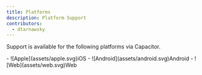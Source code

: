 ```yaml
---
title: Platforms
description: Platform Support
contributors:
  - dtarnawsky
---
```



Support is available for the following platforms via Capacitor.

<div class="grid">
  - ![Apple](assets/apple.svg)iOS
  - ![Android](assets/android.svg)Android
  - ![Web](assets/web.svg)Web
</div>
